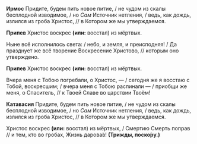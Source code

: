 **Ирмос** Придите, будем пить новое питие, / не чудом из скалы бесплодной изводимое, / но *Сам* Источник нетления, / ведь, как дождь, излился из гроба Христос, // в Котором же мы утверждаемся.

**Припев** Христос воскрес **(или:** восстал<R>)</R> из мёртвых.

Ныне всё исполнилось света: / небо, и земля, и преисподняя! / Да празднует же всё творение Воскресение Христово, // которым оно утверждено.

**Припев** Христос воскрес **(или:** восстал<R>)</R> из мёртвых.

Вчера меня с Тобою погребали, о Христос, — / сегодня же я восстаю с Тобой, воскресшим; / вчера меня с Тобою распинали — / приобщи же меня, о Спаситель, // к Твоей Славе во царствии Твоём!

**Катавасия** Придите, будем пить новое питие, / не чудом из скалы бесплодной изводимое, / но *Сам* Источник нетления, / ведь, как дождь, излился из гроба Христос, // в Котором же мы утверждаемся.

Христос воскрес **(или:** восстал<R>)</R> из мёртвых, / Смертию Смерть поправ // и тем, кто во гробах, Жизнь дарова́в! **(Трижды, поско́ру.)**

